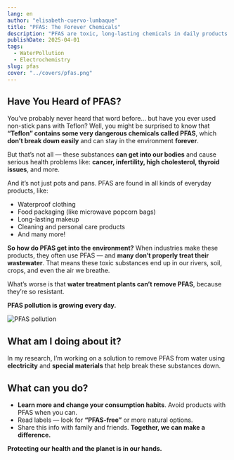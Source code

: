```yaml
---
lang: en
author: "elisabeth-cuervo-lumbaque"
title: "PFAS: The Forever Chemicals"
description: "PFAS are toxic, long-lasting chemicals in daily products. They pollute water, soil, and threaten human health."
publishDate: 2025-04-01
tags:
  - WaterPollution
  - Electrochemistry
slug: pfas
cover: "../covers/pfas.png"
---
```



## Have You Heard of PFAS?

You’ve probably never heard that word before… but have you ever used non-stick pans with Teflon? Well, you might be surprised to know that **“Teflon” contains some very dangerous chemicals called PFAS**, which **don’t break down easily** and can stay in the environment **forever**.

But that’s not all — these substances **can get into our bodies** and cause serious health problems like: **cancer, infertility, high cholesterol, thyroid issues**, and more.

And it’s not just pots and pans. PFAS are found in all kinds of everyday products, like:

- Waterproof clothing
- Food packaging (like microwave popcorn bags)
- Long-lasting makeup
- Cleaning and personal care products
- And many more!

**So how do PFAS get into the environment?** When industries make these products, they often use PFAS — and **many don’t properly treat their wastewater**. That means these toxic substances end up in our rivers, soil, crops, and even the air we breathe.

What’s worse is that **water treatment plants can’t remove PFAS**, because they’re so resistant.

**PFAS pollution is growing every day.**

<Image src={effect} alt="PFAS pollution" />

## What am I doing about it?

In my research, I’m working on a solution to remove PFAS from water using **electricity** and **special materials** that help break these substances down.

## What can you do?

- **Learn more and change your consumption habits**. Avoid products with PFAS when you can.
- Read labels — look for **“PFAS-free”** or more natural options.
- Share this info with family and friends. **Together, we can make a difference.**

**Protecting our health and the planet is in our hands.**
